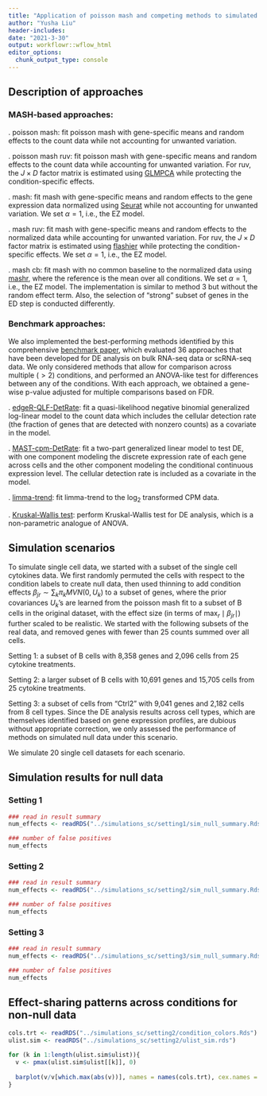 ```yaml
---
title: "Application of poisson mash and competing methods to simulated single cell data"
author: "Yusha Liu"
header-includes:
date: "2021-3-30"
output: workflowr::wflow_html
editor_options:
  chunk_output_type: console
---
```



## Description of approaches
### MASH-based approaches:
\noindent 1. poisson mash: fit poisson mash with gene-specific means and random effects to the count data while not accounting for unwanted variation.

\noindent 2. poisson mash ruv: fit poisson mash with gene-specific means and random effects to the count data while accounting for unwanted variation. For ruv, the $J \times D$ factor matrix is estimated using [GLMPCA](https://cran.r-project.org/web/packages/glmpca/index.html) while protecting the condition-specific effects.

\noindent 3. mash: fit mash with gene-specific means and random effects to the gene expression data normalized using [Seurat](https://satijalab.org/seurat/) while not accounting for unwanted variation. We set $\alpha = 1$, i.e., the EZ model. 

\noindent 4. mash ruv: fit mash with gene-specific means and random effects to the normalized data while accounting for unwanted variation. For ruv, the $J \times D$ factor matrix is estimated using [flashier](https://github.com/willwerscheid/flashier) while protecting the condition-specific effects. We set $\alpha = 1$, i.e., the EZ model.

\noindent 5. mash cb: fit mash with no common baseline to the normalized data using [mashr](https://stephenslab.github.io/mashr/articles/intro_mashnobaseline.html), where the reference is the mean over all conditions.  We set $\alpha = 1$, i.e., the EZ model. The implementation is similar to method 3 but without the random effect term. Also, the selection of "strong" subset of genes in the ED step is conducted differently.   


### Benchmark approaches:
We also implemented the best-performing methods identified by this comprehensive [benchmark paper](https://www.nature.com/articles/nmeth.4612.pdf?origin=ppub), which evaluated 36 approaches that have been developed for DE analysis on bulk RNA-seq data or scRNA-seq data. We only considered methods that allow for comparison across multiple ($>2$) conditions, and performed an ANOVA-like test for differences between any of the conditions. With each approach, we obtained a gene-wise p-value adjusted for multiple comparisons based on FDR.

\noindent 6. [edgeR-QLF-DetRate](https://link.springer.com/protocol/10.1007/978-1-4939-3578-9_19): fit a quasi-likelihood negative binomial generalized log-linear model to the count data which includes the cellular detection rate (the fraction of genes that are detected with nonzero counts) as a covariate in the model. 

\noindent 7. [MAST-cpm-DetRate](https://genomebiology.biomedcentral.com/articles/10.1186/s13059-015-0844-5): fit a two-part generalized linear model to test DE, with one component modeling the discrete expression rate of each gene across cells and the other component modeling the conditional continuous expression level. The cellular detection rate is included as a covariate in the model. 

\noindent 8. [limma-trend](http://www.bioconductor.org/packages/devel/bioc//manuals/limma/man/limma.pdf): fit limma-trend to the $\log_2$ transformed CPM data. 

\noindent 9. [Kruskal-Wallis test](https://en.wikipedia.org/wiki/Kruskal–Wallis_one-way_analysis_of_variance): perform Kruskal-Wallis test for DE analysis, which is a non-parametric analogue of ANOVA. 



## Simulation scenarios
To simulate single cell data, we started with a subset of the single cell cytokines data. We first randomly permuted the cells with respect to the condition labels to create null data, then used thinning to add condition effects $\beta_{jr} \sim \sum_k \pi_k MVN(0, U_k)$ to a subset of genes, where the prior covariances $U_k$'s are learned from the poisson mash fit to a subset of B cells in the original dataset, with the effect size (in terms of $\max_r \mid \beta_{jr}\mid$) further scaled to be realistic. We started with the following subsets of the real data, and removed genes with fewer than 25 counts summed over all cells.

\noindent Setting 1: a subset of B cells with 8,358 genes and 2,096 cells from 25 cytokine treatments.

\noindent Setting 2: a larger subset of B cells with 10,691 genes and 15,705 cells from 25 cytokine treatments.

\noindent Setting 3: a subset of cells from "Ctrl2" with 9,041 genes and 2,182 cells from 8 cell types. Since the DE analysis results across cell types, which are themselves identified based on gene expression profiles, are dubious without appropriate correction, we only assessed the performance of methods on simulated null data under this scenario. 

We simulate 20 single cell datasets for each scenario.



## Simulation results for null data
### Setting 1
```r
### read in result summary
num_effects <- readRDS("../simulations_sc/setting1/sim_null_summary.Rds")

### number of false positives
num_effects

```


### Setting 2
```r
### read in result summary
num_effects <- readRDS("../simulations_sc/setting2/sim_null_summary.Rds")

### number of false positives
num_effects

```

### Setting 3
```r
### read in result summary
num_effects <- readRDS("../simulations_sc/setting3/sim_null_summary.Rds")

### number of false positives
num_effects

```



## Effect-sharing patterns across conditions for non-null data
```r
cols.trt <- readRDS("../simulations_sc/setting2/condition_colors.Rds")
ulist.sim <- readRDS("../simulations_sc/setting2/ulist_sim.rds")

for (k in 1:length(ulist.sim$ulist)){
  v <- pmax(ulist.sim$ulist[[k]], 0)
  
  barplot(v/v[which.max(abs(v))], names = names(cols.trt), cex.names = 0.8, las = 2, main = paste0("Effect-sharing pattern: u", k), col = cols.trt)
}

```